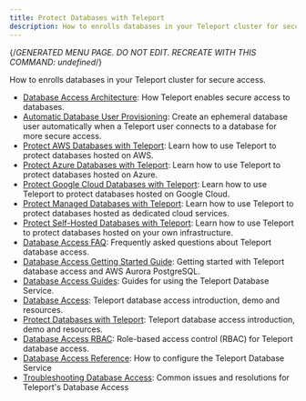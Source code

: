 ```yaml
---
title: Protect Databases with Teleport
description: How to enrolls databases in your Teleport cluster for secure access.
---
```


{/*GENERATED MENU PAGE. DO NOT EDIT. RECREATE WITH THIS COMMAND:
undefined*/}

How to enrolls databases in your Teleport cluster for secure access.

- [Database Access Architecture](database-access/architecture.mdx): How Teleport enables secure access to databases.
- [Automatic Database User Provisioning](database-access/auto-user-provisioning.mdx): Create an ephemeral database user automatically when a Teleport user connects to a database for more secure access.
- [Protect AWS Databases with Teleport](database-access/enroll-aws-databases.mdx): Learn how to use Teleport to protect databases hosted on AWS.
- [Protect Azure Databases with Teleport](database-access/enroll-azure-databases.mdx): Learn how to use Teleport to protect databases hosted on Azure.
- [Protect Google Cloud Databases with Teleport](database-access/enroll-google-cloud-databases.mdx): Learn how to use Teleport to protect databases hosted on Google Cloud.
- [Protect Managed Databases with Teleport](database-access/enroll-managed-databases.mdx): Learn how to use Teleport to protect databases hosted as dedicated cloud services.
- [Protect Self-Hosted Databases with Teleport](database-access/enroll-self-hosted-databases.mdx): Learn how to use Teleport to protect databases hosted on your own infrastructure.
- [Database Access FAQ](database-access/faq.mdx): Frequently asked questions about Teleport database access.
- [Database Access Getting Started Guide](database-access/getting-started.mdx): Getting started with Teleport database access and AWS Aurora PostgreSQL.
- [Database Access Guides](database-access/guides.mdx): Guides for using the Teleport Database Service.
- [Database Access](database-access/introduction.mdx): Teleport database access introduction, demo and resources.
- [Protect Databases with Teleport](database-access/overview.mdx): Teleport database access introduction, demo and resources.
- [Database Access RBAC](database-access/rbac.mdx): Role-based access control (RBAC) for Teleport database access.
- [Database Access Reference](database-access/reference.mdx): How to configure the Teleport Database Service
- [Troubleshooting Database Access](database-access/troubleshooting.mdx): Common issues and resolutions for Teleport's Database Access
